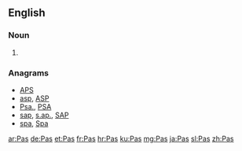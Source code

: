{{also|pas|PAs|-pas|pás|pâs|păs}}
==English==

===Noun===
{{head|en|noun plural form}}

# {{plural of|Pa|lang=en}}

===Anagrams===
* [[APS#English|APS]]
* [[asp#English|asp]], [[ASP#English|ASP]]
* [[Psa.#English|Psa.]], [[PSA#English|PSA]]
* [[sap#English|sap]], [[s.ap.#English|s.ap.]], [[SAP#English|SAP]]
* [[spa#English|spa]], [[Spa#English|Spa]]

[[ar:Pas]]
[[de:Pas]]
[[et:Pas]]
[[fr:Pas]]
[[hr:Pas]]
[[ku:Pas]]
[[mg:Pas]]
[[ja:Pas]]
[[sl:Pas]]
[[zh:Pas]]